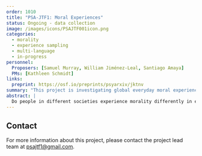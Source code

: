 ```yaml
---
order: 1010
title: "PSA-JTF1: Moral Experiences"
status: Ongoing - data collection
image: /images/icons/PSAJTF001icon.png
categories:
  - morality
  - experience sampling
  - multi-language
  - in-progress
personnel:
  Proposers: [Samuel Murray, William Jiménez-Leal, Santiago Amaya]
  PMs: [Kathleen Schmidt]
links:
  preprint: https://osf.io/preprints/psyarxiv/jktnv
summary: "This project is investigating global everyday moral experiences."
abstract: |
  Do people in different societies experience morality differently in everyday life? Using experience sampling methods, we investigate everyday moral experiences in a sample from 20 countries across 6 continents, thereby replicating and extending a large-scale study originally conducted in the United States and Canada. We aim to replicate key findings about the kinds of moral experiences people have, the relationship between such experiences and religious or political affiliation, how such experiences affect momentary feelings, and how such experiences influence moral behavior. An international sample enables us to assess the generalizability of these findings across different socio-cultural contexts.
---
```


## Contact

For more information about this project, please contact the project lead team at [psajtf1@gmail.com](mailto:psajtf1@gmail.com).

